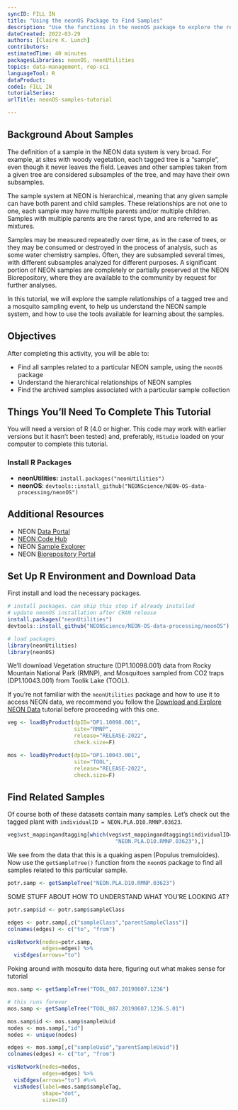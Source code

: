 ```yaml
---
syncID: FILL IN
title: "Using the neonOS Package to Find Samples"
description: "Use the functions in the neonOS package to explore the relationships between samples in the NEON database."
dateCreated: 2022-03-29
authors: [Claire K. Lunch]
contributors: 
estimatedTime: 40 minutes
packagesLibraries: neonOS, neonUtilities
topics: data-management, rep-sci
languageTool: R
dataProduct: 
code1: FILL IN
tutorialSeries:
urlTitle: neonOS-samples-tutorial

---
```



## Background About Samples

The definition of a sample in the NEON data system is very broad. For 
example, at sites with woody vegetation, each tagged tree is a "sample", 
even though it never leaves the field. Leaves and other samples taken from 
a given tree are considered subsamples of the tree, and may have their 
own subsamples.

The sample system at NEON is hierarchical, meaning that any given sample 
can have both parent and child samples. These relationships are not one to 
one, each sample may have multiple parents and/or multiple children. Samples 
with multiple parents are the rarest type, and are referred to as mixtures.

Samples may be measured repeatedly over time, as in the case of trees, or they 
may be consumed or destroyed in the process of analysis, such as some water 
chemistry samples. Often, they are subsampled several times, with different 
subsamples analyzed for different purposes. A significant portion of NEON 
samples are completely or partially preserved at the NEON Biorepository, where 
they are available to the community by request for further analyses.

In this tutorial, we will explore the sample relationships of a tagged tree 
and a mosquito sampling event, to help us understand the NEON sample system, 
and how to use the tools available for learning about the samples.

<div id="ds-objectives" markdown="1">

## Objectives
After completing this activity, you will be able to:

 * Find all samples related to a particular NEON sample, using the `neonOS` package 
 * Understand the hierarchical relationships of NEON samples
 * Find the archived samples associated with a particular sample collection

## Things You’ll Need To Complete This Tutorial
You will need a version of R (4.0 or higher. This code may work with 
earlier versions but it hasn't been tested) and, preferably, `RStudio` 
loaded on your computer to complete this tutorial.

### Install R Packages

* **neonUtilities:** `install.packages("neonUtilities")`
* **neonOS**: `devtools::install_github("NEONScience/NEON-OS-data-processing/neonOS")`

## Additional Resources

* NEON <a href="http://data.neonscience.org" target="_blank"> Data Portal </a>
* <a href="https://www.neonscience.org/resources/code-hub" target="_blank">NEON Code Hub</a>
* NEON <a href="https://data.neonscience.org/sample-explorer" target="_blank">Sample Explorer</a>
* NEON <a href="https://biorepo.neonscience.org/portal/" target="_blank">Biorepository Portal</a>

</div>

## Set Up R Environment and Download Data

First install and load the necessary packages.

```r

# install packages. can skip this step if already installed
# update neonOS installation after CRAN release
install.packages("neonUtilities")
devtools::install_github("NEONScience/NEON-OS-data-processing/neonOS")

# load packages
library(neonUtilities)
library(neonOS)

```

We'll download Vegetation structure (DP1.10098.001) data from 
Rocky Mountain National Park (RMNP), and Mosquitoes sampled from 
CO2 traps (DP1.10043.001) from Toolik Lake (TOOL).

If you're not familiar with the `neonUtilities` package and how to use 
it to access NEON data, we recommend you follow the <a href="https://www.neonscience.org/resources/learning-hub/tutorials/download-explore-neon-data" target="_blank">Download and Explore NEON Data</a> 
tutorial before proceeding with this one.

``` r

veg <- loadByProduct(dpID="DP1.10098.001", 
                     site="RMNP", 
                     release="RELEASE-2022",
                     check.size=F)

mos <- loadByProduct(dpID="DP1.10043.001",
                     site="TOOL",
                     release="RELEASE-2022",
                     check.size=F)

```

## Find Related Samples

Of course both of these datasets contain many samples. Let's check out 
the tagged plant with `individualID = NEON.PLA.D10.RMNP.03623`.

``` r

veg$vst_mappingandtagging[which(veg$vst_mappingandtagging$individualID==
                                  "NEON.PLA.D10.RMNP.03623"),]

```

We see from the data that this is a quaking aspen (Populus tremuloides). 
Now use the `getSampleTree()` function from the `neonOS` package to find 
all samples related to this particular sample.

``` r

potr.samp <- getSampleTree("NEON.PLA.D10.RMNP.03623")

```

SOME STUFF ABOUT HOW TO UNDERSTAND WHAT YOU'RE LOOKING AT?

``` r

potr.samp$id <- potr.samp$sampleClass

edges <- potr.samp[,c("sampleClass","parentSampleClass")]
colnames(edges) <- c("to", "from")

visNetwork(nodes=potr.samp,
           edges=edges) %>%
  visEdges(arrows="to")

```

Poking around with mosquito data here, figuring out what makes sense for tutorial

``` r

mos.samp <- getSampleTree("TOOL_087.20190607.1236")

# this runs forever
mos.samp <- getSampleTree("TOOL_087.20190607.1236.S.01")

mos.samp$id <- mos.samp$sampleUuid
nodes <- mos.samp[,"id"]
nodes <- unique(nodes)

edges <- mos.samp[,c("sampleUuid","parentSampleUuid")]
colnames(edges) <- c("to", "from")

visNetwork(nodes=nodes,
           edges=edges) %>%
  visEdges(arrows="to") #%>%
  visNodes(label=mos.samp$sampleTag,
           shape="dot",
           size=10)


```

